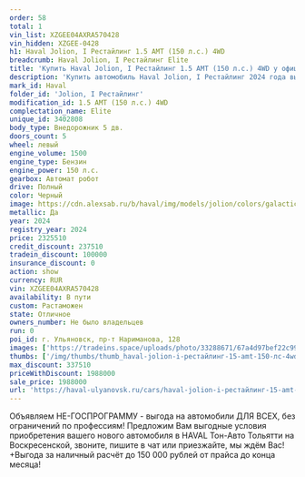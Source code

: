 ```yaml
---
order: 58
total: 1
vin_list: XZGEE04AXRA570428
vin_hidden: XZGEE-0428
h1: Haval Jolion, I Рестайлинг 1.5 AMT (150 л.с.) 4WD
breadcrumb: Haval Jolion, I Рестайлинг Elite
title: 'Купить Haval Jolion, I Рестайлинг 1.5 AMT (150 л.с.) 4WD у официального дилера в Ульяновске'
description: 'Купить автомобиль Haval Jolion, I Рестайлинг 2024 года выпуска, комплектация Elite, цвет - Черный, двигатель - 1.5 AMT (150 л.с.) 4WD у официального дилера в г. Ульяновск. Стоимость данного автомобиля Haval Jolion, I Рестайлинг – 1988000'
mark_id: Haval
folder_id: 'Jolion, I Рестайлинг'
modification_id: 1.5 AMT (150 л.с.) 4WD
complectation_name: Elite
unique_id: 3402808
body_type: Внедорожник 5 дв.
doors_count: 5
wheel: левый
engine_volume: 1500
engine_type: Бензин
engine_power: 150 л.с.
gearbox: Автомат робот
drive: Полный
color: Черный
image: https://cdn.alexsab.ru/b/haval/img/models/jolion/colors/galactic-black.webp
metallic: Да
year: 2024
registry_year: 2024
price: 2325510
credit_discount: 237510
tradein_discount: 100000
insurance_discount: 0
action: show
currency: RUR
vin: XZGEE04AXRA570428
availability: В пути
custom: Растаможен
state: Отличное
owners_number: Не было владельцев
run: 0
poi_id: г. Ульяновск, пр-т Нариманова, 128
images: ['https://tradeins.space/uploads/photo/33288671/67a4d97bef22c99ebc7c40f7bbc81dbc.jpg', 'https://tradeins.space/uploads/photo/33288672/be14851a2546bdd8a11aee17298ceb60.jpg', 'https://tradeins.space/uploads/photo/33288673/f8930024f326ce1a59e61c34203895f8.jpg', 'https://tradeins.space/uploads/photo/33288674/6a0edf6ab5ff78f74f901a046d1c620c.jpg', 'https://tradeins.space/uploads/photo/33288675/df7d275e746f8db13c5936795fcc67cc.jpg', 'https://tradeins.space/uploads/photo/33288676/c107e160c96bcc68032dc16527ccfdd3.jpg', 'https://tradeins.space/uploads/photo/33288677/f7be7f8394afae80746eb1606b283428.jpg', 'https://tradeins.space/uploads/photo/33288678/e1ce262b6b83e259f19dce155a889c6e.jpg', 'https://tradeins.space/uploads/photo/33288679/e77dc013cd7d28d025c4e3ede5abebbd.jpg', 'https://tradeins.space/uploads/photo/33288680/cc20b7c2882f3a184532db36dcce1b02.jpg']
thumbs: ['/img/thumbs/thumb_haval-jolion-i-рестайлинг-15-amt-150-лс-4wd-elite-черный-2024_81dbc_0.webp', '/img/thumbs/thumb_haval-jolion-i-рестайлинг-15-amt-150-лс-4wd-elite-черный-2024_ceb60_1.webp', '/img/thumbs/thumb_haval-jolion-i-рестайлинг-15-amt-150-лс-4wd-elite-черный-2024_895f8_2.webp', '/img/thumbs/thumb_haval-jolion-i-рестайлинг-15-amt-150-лс-4wd-elite-черный-2024_c620c_3.webp', '/img/thumbs/thumb_haval-jolion-i-рестайлинг-15-amt-150-лс-4wd-elite-черный-2024_c67cc_4.webp']
max_discount: 337510
priceWithDiscount: 1988000
sale_price: 1988000
url: 'https://haval-ulyanovsk.ru/cars/haval-jolion-i-рестайлинг-15-amt-150-лс-4wd-elite-черный-2024/'
---
```

<p>
 Объявляем НЕ-ГОСПРОГРАММУ - выгода на автомобили ДЛЯ ВСЕХ, без ограничений по профессиям! Предложим Вам выгодные условия приобретения вашего нового автомобиля в HAVAL Тон-Авто Тольятти на Воскресенской, звоните, пишите в чат или приезжайте, мы ждём Вас! +Выгода за наличный расчёт до 150 000 рублей от прайса до конца месяца!
</p>
<p>
</p>
<p>
</p>

